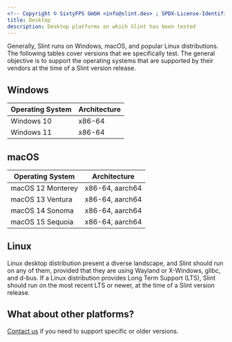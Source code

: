 ```yaml
---
<!-- Copyright © SixtyFPS GmbH <info@slint.dev> ; SPDX-License-Identifier: MIT -->
title: Desktop
description: Desktop platforms on which Slint has been tested
---
```


Generally, Slint runs on Windows, macOS, and popular Linux distributions. The following tables
cover versions that we specifically test. The general objective is to support the operating systems that
are supported by their vendors at the time of a Slint version release.

## Windows

| Operating System | Architecture |
| ---------------- | ------------ |
| Windows 10       | x86-64       |
| Windows 11       | x86-64       |

## macOS

| Operating System  | Architecture    |
| ----------------- | --------------- |
| macOS 12 Monterey | x86-64, aarch64 |
| macOS 13 Ventura  | x86-64, aarch64 |
| macOS 14 Sonoma   | x86-64, aarch64 |
| macOS 15 Sequoia  | x86-64, aarch64 |

## Linux

Linux desktop distribution present a diverse landscape, and Slint should run on any of them, provided that they
are using Wayland or X-Windows, glibc, and d-bus. If a Linux distribution provides Long Term Support (LTS),
Slint should run on the most recent LTS or newer, at the time of a Slint version release.

## What about other platforms?
[Contact us](https://slint.dev/contact) if you need to support specific or older versions.
